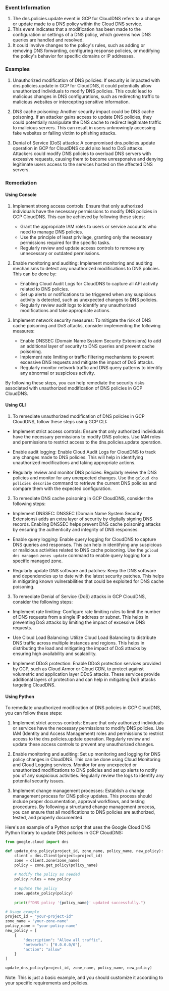 
### Event Information

1. The dns.policies.update event in GCP for CloudDNS refers to a change or update made to a DNS policy within the Cloud DNS service.
2. This event indicates that a modification has been made to the configuration or settings of a DNS policy, which governs how DNS queries are handled and resolved.
3. It could involve changes to the policy's rules, such as adding or removing DNS forwarding, configuring response policies, or modifying the policy's behavior for specific domains or IP addresses.


### Examples

1. Unauthorized modification of DNS policies: If security is impacted with dns.policies.update in GCP for CloudDNS, it could potentially allow unauthorized individuals to modify DNS policies. This could lead to malicious changes in DNS configurations, such as redirecting traffic to malicious websites or intercepting sensitive information.

2. DNS cache poisoning: Another security impact could be DNS cache poisoning. If an attacker gains access to update DNS policies, they could potentially manipulate the DNS cache to redirect legitimate traffic to malicious servers. This can result in users unknowingly accessing fake websites or falling victim to phishing attacks.

3. Denial of Service (DoS) attacks: A compromised dns.policies.update operation in GCP for CloudDNS could also lead to DoS attacks. Attackers could modify DNS policies to overload DNS servers with excessive requests, causing them to become unresponsive and denying legitimate users access to the services hosted on the affected DNS servers.

### Remediation

#### Using Console

1. Implement strong access controls: Ensure that only authorized individuals have the necessary permissions to modify DNS policies in GCP CloudDNS. This can be achieved by following these steps:
   - Grant the appropriate IAM roles to users or service accounts who need to manage DNS policies.
   - Use the principle of least privilege, granting only the necessary permissions required for the specific tasks.
   - Regularly review and update access controls to remove any unnecessary or outdated permissions.

2. Enable monitoring and auditing: Implement monitoring and auditing mechanisms to detect any unauthorized modifications to DNS policies. This can be done by:
   - Enabling Cloud Audit Logs for CloudDNS to capture all API activity related to DNS policies.
   - Set up alerts or notifications to be triggered when any suspicious activity is detected, such as unexpected changes to DNS policies.
   - Regularly review audit logs to identify any unauthorized modifications and take appropriate actions.

3. Implement network security measures: To mitigate the risk of DNS cache poisoning and DoS attacks, consider implementing the following measures:
   - Enable DNSSEC (Domain Name System Security Extensions) to add an additional layer of security to DNS queries and prevent cache poisoning.
   - Implement rate limiting or traffic filtering mechanisms to prevent excessive DNS requests and mitigate the impact of DoS attacks.
   - Regularly monitor network traffic and DNS query patterns to identify any abnormal or suspicious activity.

By following these steps, you can help remediate the security risks associated with unauthorized modification of DNS policies in GCP CloudDNS.

#### Using CLI

1. To remediate unauthorized modification of DNS policies in GCP CloudDNS, follow these steps using GCP CLI:

- Implement strict access controls: Ensure that only authorized individuals have the necessary permissions to modify DNS policies. Use IAM roles and permissions to restrict access to the dns.policies.update operation.

- Enable audit logging: Enable Cloud Audit Logs for CloudDNS to track any changes made to DNS policies. This will help in identifying unauthorized modifications and taking appropriate actions.

- Regularly review and monitor DNS policies: Regularly review the DNS policies and monitor for any unexpected changes. Use the `gcloud dns policies describe` command to retrieve the current DNS policies and compare them with the expected configuration.

2. To remediate DNS cache poisoning in GCP CloudDNS, consider the following steps:

- Implement DNSSEC: DNSSEC (Domain Name System Security Extensions) adds an extra layer of security by digitally signing DNS records. Enabling DNSSEC helps prevent DNS cache poisoning attacks by ensuring the authenticity and integrity of DNS responses.

- Enable query logging: Enable query logging for CloudDNS to capture DNS queries and responses. This can help in identifying any suspicious or malicious activities related to DNS cache poisoning. Use the `gcloud dns managed-zones update` command to enable query logging for a specific managed zone.

- Regularly update DNS software and patches: Keep the DNS software and dependencies up to date with the latest security patches. This helps in mitigating known vulnerabilities that could be exploited for DNS cache poisoning.

3. To remediate Denial of Service (DoS) attacks in GCP CloudDNS, consider the following steps:

- Implement rate limiting: Configure rate limiting rules to limit the number of DNS requests from a single IP address or subnet. This helps in preventing DoS attacks by limiting the impact of excessive DNS requests.

- Use Cloud Load Balancing: Utilize Cloud Load Balancing to distribute DNS traffic across multiple instances and regions. This helps in distributing the load and mitigating the impact of DoS attacks by ensuring high availability and scalability.

- Implement DDoS protection: Enable DDoS protection services provided by GCP, such as Cloud Armor or Cloud CDN, to protect against volumetric and application layer DDoS attacks. These services provide additional layers of protection and can help in mitigating DoS attacks targeting CloudDNS.

#### Using Python

To remediate unauthorized modification of DNS policies in GCP CloudDNS, you can follow these steps:

1. Implement strict access controls: Ensure that only authorized individuals or services have the necessary permissions to modify DNS policies. Use IAM (Identity and Access Management) roles and permissions to restrict access to the dns.policies.update operation. Regularly review and update these access controls to prevent any unauthorized changes.

2. Enable monitoring and auditing: Set up monitoring and logging for DNS policy changes in CloudDNS. This can be done using Cloud Monitoring and Cloud Logging services. Monitor for any unexpected or unauthorized modifications to DNS policies and set up alerts to notify you of any suspicious activities. Regularly review the logs to identify any potential security issues.

3. Implement change management processes: Establish a change management process for DNS policy updates. This process should include proper documentation, approval workflows, and testing procedures. By following a structured change management process, you can ensure that all modifications to DNS policies are authorized, tested, and properly documented.

Here's an example of a Python script that uses the Google Cloud DNS Python library to update DNS policies in GCP CloudDNS:

```python
from google.cloud import dns

def update_dns_policy(project_id, zone_name, policy_name, new_policy):
    client = dns.Client(project=project_id)
    zone = client.zone(zone_name)
    policy = zone.get_policy(policy_name)
    
    # Modify the policy as needed
    policy.rules = new_policy
    
    # Update the policy
    zone.update_policy(policy)
    
    print(f"DNS policy '{policy_name}' updated successfully.")

# Usage example
project_id = "your-project-id"
zone_name = "your-zone-name"
policy_name = "your-policy-name"
new_policy = [
    {
        "description": "Allow all traffic",
        "networks": ["0.0.0.0/0"],
        "action": "allow"
    }
]

update_dns_policy(project_id, zone_name, policy_name, new_policy)
```

Note: This is just a basic example, and you should customize it according to your specific requirements and policies.

